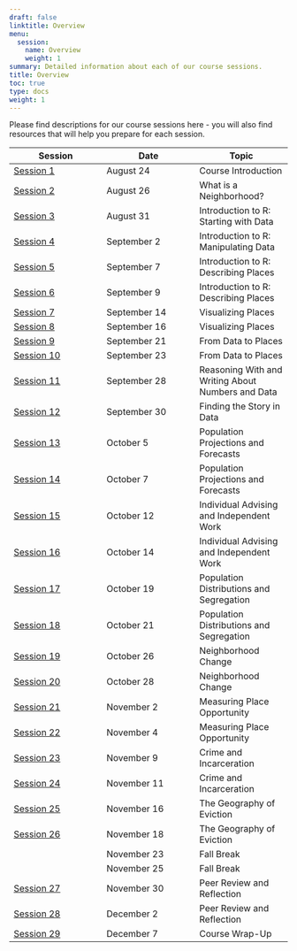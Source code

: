 ```yaml
---
draft: false
linktitle: Overview
menu:
  session:
    name: Overview
    weight: 1
summary: Detailed information about each of our course sessions.
title: Overview
toc: true
type: docs
weight: 1
---
```


Please find descriptions for our course sessions here - you will also find resources that will help you prepare for each session.

| Session | Date | Topic |
|-|-|-|
| [Session 1](session/01-course_introduction/) | August 24 | Course Introduction |
| [Session 2](session/02-what_is_a_neighborhood/) | August 26 | What is a Neighborhood? |
| [Session 3](session/03-starting_with_data/) | August 31 | Introduction to R: Starting with Data |
| [Session 4](session/04-manipulating_data) | September 2 | Introduction to R: Manipulating Data |
| [Session 5](session/05-describing_places_1) | September 7 | Introduction to R: Describing Places |
| [Session 6](session/06-describing_places_2) | September 9 | Introduction to R: Describing Places |
| [Session 7](session/07-visualizing_places_1.Rmd) | September 14 | Visualizing Places |
| [Session 8](session/08-visualizing_places_2) | September 16 | Visualizing Places |
| [Session 9](session/09-data_to_places_1) | September 21 | From Data to Places |
| [Session 10](session/10-data_to_places_2) | September 23 | From Data to Places |
| [Session 11](session/11-numbers_and_data) | September 28 | Reasoning With and Writing About Numbers and Data |
| [Session 12](session/12-finding_the_story) | September 30 | Finding the Story in Data |
| [Session 13](session/13-population_projection_1) | October 5 | Population Projections and Forecasts |
| [Session 14](session/14-population_projection_2) | October 7 | Population Projections and Forecasts |
| [Session 15](session/15-individual_advising_1) | October 12 | Individual Advising and Independent Work |
| [Session 16](session/16-individual_advising_2) | October 14 | Individual Advising and Independent Work |
| [Session 17](session/17-population_segregation_1) | October 19 | Population Distributions and Segregation |
| [Session 18](session/18-population_segregation_2) | October 21 | Population Distributions and Segregation |
| [Session 19](session/19-neighborhood_change_1) | October 26 | Neighborhood Change |
| [Session 20](session/20-neighborhood_change_2) | October 28 | Neighborhood Change |
| [Session 21](session/21-place_opportunity_1) | November 2 | Measuring Place Opportunity |
| [Session 22](session/22-place_opportunity_2) | November 4 | Measuring Place Opportunity |
| [Session 23](session/23-crime_incarceration_1) | November 9 | Crime and Incarceration |
| [Session 24](session/24-crime_incarceration_2) | November 11 | Crime and Incarceration |
| [Session 25](session/25-eviction_1) | November 16 | The Geography of Eviction |
| [Session 26](session/26-eviction_2) | November 18 | The Geography of Eviction |
||November 23|Fall Break|
||November 25|Fall Break|
| [Session 27](session/27-peer_review_1) | November 30 | Peer Review and Reflection |
| [Session 28](session/28-peer_review_2) | December 2 | Peer Review and Reflection |
| [Session 29](session/29-course_wrap_up) | December 7    | Course Wrap-Up |
